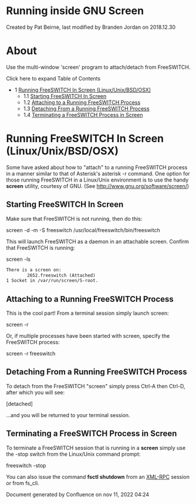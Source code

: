 
# Running inside GNU Screen 

 Created by  Pat Beirne, last modified by  Branden Jordan on 2018.12.30

# About

Use the multi-window 'screen' program to attach/detach from FreeSWITCH.

Click here to expand Table of Contents

* 1 [Running FreeSWITCH In Screen (Linux/Unix/BSD/OSX)](#running-freeswitch-in-screen-linuxunixbsdosx)  
   * 1.1 [Starting FreeSWITCH In Screen](#starting-freeswitch-in-screen)  
   * 1.2 [Attaching to a Running FreeSWITCH Process](#attaching-to-a-running-freeswitch-process)  
   * 1.3 [Detaching From a Running FreeSWITCH Process](#detaching-from-a-running-freeswitch-process)  
   * 1.4 [Terminating a FreeSWITCH Process in Screen](#terminating-a-freeswitch-process-in-screen)

# Running FreeSWITCH In Screen (Linux/Unix/BSD/OSX)

Some have asked about how to "attach" to a running FreeSWITCH process in a manner similar to that of Asterisk's asterisk -r command. One option for those running FreeSWITCH in a Linux/Unix environment is to use the handy **screen** utility, courtesy of GNU. (See <http://www.gnu.org/software/screen/>) 

## Starting FreeSWITCH In Screen

Make sure that FreeSWITCH is not running, then do this:

screen -d -m -S freeswitch /usr/local/freeswitch/bin/freeswitch

This will launch FreeSWITCH as a daemon in an attachable screen. Confirm that FreeSWITCH is running:

screen -ls

```xml
There is a screen on:
        2652.freeswitch (Attached)
1 Socket in /var/run/screen/S-root.
```

## Attaching to a Running FreeSWITCH Process

This is the cool part! From a terminal session simply launch screen:

screen -r

Or, if multiple processes have been started with screen, specify the FreeSWITCH process:

screen -r freeswitch

## Detaching From a Running FreeSWITCH Process

To detach from the FreeSWITCH "screen" simply press Ctrl-A then Ctrl-D, after which you will see:

[detached]

...and you will be returned to your terminal session. 

## Terminating a FreeSWITCH Process in Screen

To terminate a FreeSWITCH session that is running in a **screen** simply use the -stop switch from the Linux/Unix command prompt:

freeswitch -stop

You can also issue the command **fsctl shutdown** from an [XML-RPC](../Modules/mod_xml_rpc_1048928.mdx#about) session or from fs\_cli. 

Document generated by Confluence on nov 11, 2022 04:24
